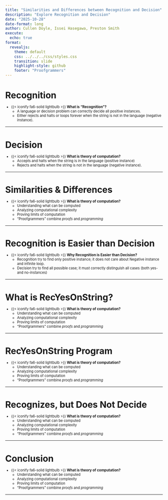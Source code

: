 ```yaml
---
title: "Similarities and Differences between Recognition and Decision"
description: "Explore Recognition and Decision"
date: "2025-10-28"
date-format: long
author: Cullen Doyle, Issei Hasegawa, Preston Smith
execute:
  echo: true
format:
  revealjs:
    theme: default
    css: ../../../css/styles.css
    transition: slide
    highlight-style: github
    footer: "Proofgrammers"
---
```


# Recognition

::: {.fragment style="margin-top: -0.5em; font-size: 0.8em;"} 
- {{< iconify fa6-solid lightbulb >}} **What is "Recognition"?**
    - A language or decision problem can correctly decide all positive instances.
    - Either rejects and halts or loops forever when the string is not in
      the language (negative instance).
:::

---

# Decision

::: {.fragment style="margin-top: -0.5em; font-size: 0.8em;"} 
- {{< iconify fa6-solid lightbulb >}} **What is theory of computation?**
    - Accepts and halts when the string is in the
      language (positive instance)
    - Rejects and halts when the string is not in the
      language (negative instance).
:::

---

# Similarities & Differences

::: {.fragment style="margin-top: -0.5em; font-size: 0.8em;"} 
- {{< iconify fa6-solid lightbulb >}} **What is theory of computation?**
    - Understanding what can be computed
    - Analyzing computational complexity
    - Proving limits of computation
    - "Proofgrammers" combine *proofs* and *programming*
:::

---

# Recognition is Easier than Decision

::: {.fragment style="margin-top: -0.5em; font-size: 0.8em;"} 
- {{< iconify fa6-solid lightbulb >}} **Why Recognition is Easier than Decision?**
    - Recognition try to find only positive instance; it does not care about 
      Negative instance and infinite loop. 
    - Decision try to find all possible case; it must correctly distinguish
      all cases (both yes- and no-instances)
:::

---

# What is RecYesOnString?

::: {.fragment style="margin-top: -0.5em; font-size: 0.8em;"} 
- {{< iconify fa6-solid lightbulb >}} **What is theory of computation?**
    - Understanding what can be computed
    - Analyzing computational complexity
    - Proving limits of computation
    - "Proofgrammers" combine *proofs* and *programming*
:::

---

# RecYesOnString Program

::: {.fragment style="margin-top: -0.5em; font-size: 0.8em;"} 
- {{< iconify fa6-solid lightbulb >}} **What is theory of computation?**
    - Understanding what can be computed
    - Analyzing computational complexity
    - Proving limits of computation
    - "Proofgrammers" combine *proofs* and *programming*
:::

---

# Recognizes, but Does Not Decide

::: {.fragment style="margin-top: -0.5em; font-size: 0.8em;"} 
- {{< iconify fa6-solid lightbulb >}} **What is theory of computation?**
    - Understanding what can be computed
    - Analyzing computational complexity
    - Proving limits of computation
    - "Proofgrammers" combine *proofs* and *programming*
:::

---

# Conclusion

::: {.fragment style="margin-top: -0.5em; font-size: 0.8em;"} 
- {{< iconify fa6-solid lightbulb >}} **What is theory of computation?**
    - Understanding what can be computed
    - Analyzing computational complexity
    - Proving limits of computation
    - "Proofgrammers" combine *proofs* and *programming*
:::

---